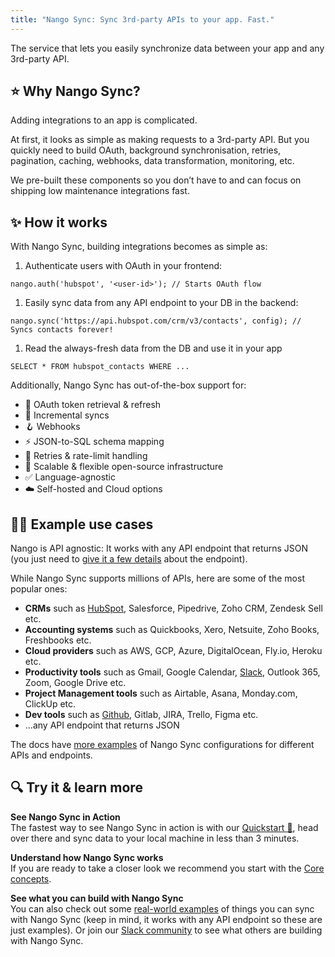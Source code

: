 ```yaml
---
title: "Nango Sync: Sync 3rd-party APIs to your app. Fast."
---
```


The service that lets you easily synchronize data between your app and any 3rd-party API.

## ⭐ Why Nango Sync?[](#-why-nango-sync "Direct link to ⭐ Why Nango Sync?")

Adding integrations to an app is complicated.

At first, it looks as simple as making requests to a 3rd-party API. But you quickly need to build OAuth, background synchronisation, retries, pagination, caching, webhooks, data transformation, monitoring, etc.

We pre-built these components so you don’t have to and can focus on shipping low maintenance integrations fast.

## ✨ How it works[](#how-it-works "Direct link to ✨ How it works")

With Nango Sync, building integrations becomes as simple as:

1. Authenticate users with OAuth in your frontend:

```
nango.auth('hubspot', '<user-id>'); // Starts OAuth flow

```

1. Easily sync data from any API endpoint to your DB in the backend:

```
nango.sync('https://api.hubspot.com/crm/v3/contacts', config); // Syncs contacts forever!

```

1. Read the always-fresh data from the DB and use it in your app

```
SELECT * FROM hubspot_contacts WHERE ...

```

Additionally, Nango Sync has out-of-the-box support for:

* 🔐 OAuth token retrieval & refresh
* 📶 Incremental syncs
* 🪝 Webhooks
* ⚡️ JSON-to-SQL schema mapping
* 🔄 Retries & rate-limit handling
* 🚀 Scalable & flexible open-source infrastructure
* ✅ Language-agnostic
* ☁️ Self-hosted and Cloud options

## 🧑‍💻 Example use cases[](#-example-use-cases "Direct link to 🧑‍💻 Example use cases")

Nango is API agnostic: It works with any API endpoint that returns JSON (you just need to [give it a few details](/nango-sync/use-nango/sync-all-options) about the endpoint).

While Nango Sync supports millions of APIs, here are some of the most popular ones:

* **CRMs** such as [HubSpot](/nango-sync/real-world-examples#hubspot-sync-all-hubspot-crm-contacts), Salesforce, Pipedrive, Zoho CRM, Zendesk Sell etc.
* **Accounting systems** such as Quickbooks, Xero, Netsuite, Zoho Books, Freshbooks etc.
* **Cloud providers** such as AWS, GCP, Azure, DigitalOcean, Fly.io, Heroku etc.
* **Productivity tools** such as Gmail, Google Calendar, [Slack](/nango-sync/real-world-examples#slack-sync-all-posts-from-a-slack-channel), Outlook 365, Zoom, Google Drive etc.
* **Project Management tools** such as Airtable, Asana, Monday.com, ClickUp etc.
* **Dev tools** such as [Github](/nango-sync/real-world-examples#github-sync-all-stargazers-from-a-repo), Gitlab, JIRA, Trello, Figma etc.
* ...any API endpoint that returns JSON

The docs have [more examples](/nango-sync/real-world-examples) of Nango Sync configurations for different APIs and endpoints.

## 🔍 Try it & learn more[](#-try-it--learn-more "Direct link to 🔍 Try it & learn more")

**See Nango Sync in Action**  
The fastest way to see Nango Sync in action is with our [Quickstart 🚀](/nango-sync/quickstart), head over there and sync data to your local machine in less than 3 minutes.

**Understand how Nango Sync works**  
If you are ready to take a closer look we recommend you start with the [Core concepts](/nango-sync/use-nango/core-concepts).

**See what you can build with Nango Sync**  
You can also check out some [real-world examples](/nango-sync/real-world-examples) of things you can sync with Nango Sync (keep in mind, it works with any API endpoint so these are just examples). Or join our [Slack community](https://nango.dev/slack) to see what others are building with Nango Sync.